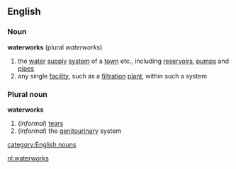 ==English==
===Noun===
'''waterworks'''  (plural ''waterworks'')
# the [[water]] [[supply]] [[system]] of a [[town]] etc., including [[reservoir]]s, [[pump]]s and [[pipe]]s
# any single [[facility]], such as a [[filtration]] [[plant]], within such a system
===Plural noun===
'''waterworks'''
#(''informal'') [[tear]]s
#(''informal'') the [[genitourinary]] system
[[category:English nouns]]

[[nl:waterworks]]